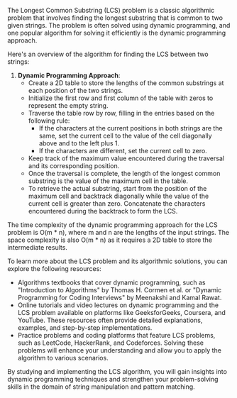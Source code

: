 The Longest Common Substring (LCS) problem is a classic algorithmic problem that involves finding the longest substring that is common to two given strings. The problem is often solved using dynamic programming, and one popular algorithm for solving it efficiently is the dynamic programming approach.

Here's an overview of the algorithm for finding the LCS between two strings:

1. **Dynamic Programming Approach**:
   - Create a 2D table to store the lengths of the common substrings at each position of the two strings.
   - Initialize the first row and first column of the table with zeros to represent the empty string.
   - Traverse the table row by row, filling in the entries based on the following rule:
     - If the characters at the current positions in both strings are the same, set the current cell to the value of the cell diagonally above and to the left plus 1.
     - If the characters are different, set the current cell to zero.
   - Keep track of the maximum value encountered during the traversal and its corresponding position.
   - Once the traversal is complete, the length of the longest common substring is the value of the maximum cell in the table.
   - To retrieve the actual substring, start from the position of the maximum cell and backtrack diagonally while the value of the current cell is greater than zero. Concatenate the characters encountered during the backtrack to form the LCS.

The time complexity of the dynamic programming approach for the LCS problem is O(m * n), where m and n are the lengths of the input strings. The space complexity is also O(m * n) as it requires a 2D table to store the intermediate results.

To learn more about the LCS problem and its algorithmic solutions, you can explore the following resources:

- Algorithms textbooks that cover dynamic programming, such as "Introduction to Algorithms" by Thomas H. Cormen et al. or "Dynamic Programming for Coding Interviews" by Meenakshi and Kamal Rawat.
- Online tutorials and video lectures on dynamic programming and the LCS problem available on platforms like GeeksforGeeks, Coursera, and YouTube. These resources often provide detailed explanations, examples, and step-by-step implementations.
- Practice problems and coding platforms that feature LCS problems, such as LeetCode, HackerRank, and Codeforces. Solving these problems will enhance your understanding and allow you to apply the algorithm to various scenarios.

By studying and implementing the LCS algorithm, you will gain insights into dynamic programming techniques and strengthen your problem-solving skills in the domain of string manipulation and pattern matching.